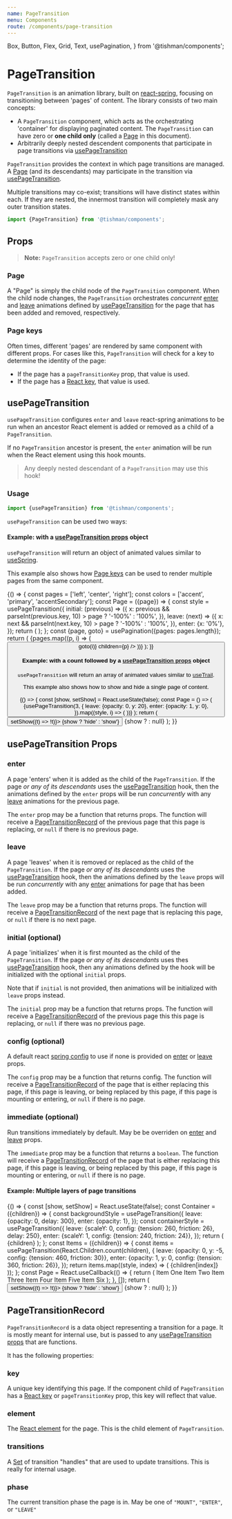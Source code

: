 ```yaml
---
name: PageTransition
menu: Components
route: /components/page-transition
---
```


  Box,
  Button,
  Flex,
  Grid,
  Text,
  usePagination,
} from '@tishman/components';

# PageTransition

`PageTransition` is an animation library, built on [react-spring],
focusing on transitioning between 'pages' of content. The library
consists of two main concepts:

- A `PageTransition` component, which acts as the orchestrating 'container'
  for displaying paginated content. The `PageTransition` can have zero
  or **one child only** (called a [Page] in this document).
- Arbitrarily deeply nested descendent components that participate in
  page transitions via [usePageTransition]

`PageTransition` provides the context in which page transitions
are managed. A [Page] (and its descendants) may participate in
the transition via [usePageTransition].

Multiple transitions may co-exist; transitions will have distinct
states within each. If they are nested, the innermost transition
will completely mask any outer transition states.

```ts
import {PageTransition} from '@tishman/components';
```

## Props

> **Note:** `PageTransition` accepts zero or one child only!

<Props of={PageTransition} />

### Page

A "Page" is simply the child node of the `PageTransition` component.
When the child node changes, the `PageTransition` orchestrates _concurrent_
[enter] and [leave] animations defined by [usePageTransition]
for the page that has been added and removed, respectively.

### Page keys

Often times, different 'pages' are rendered by same component
with different props. For cases like this, `PageTransition` will check
for a key to determine the identity of the page:

- If the page has a `pageTransitionKey` prop, that value is used.
- If the page has a [React key], that value is used.

## usePageTransition

`usePageTransition` configures `enter` and `leave` react-spring
animations to be run when an ancestor React element is added or removed
as a child of a `PageTransition`.

If no `PageTransition` ancestor is present, the `enter` animation
will be run when the React element using this hook mounts.

> Any deeply nested descendant of a `PageTransition` may use this hook!

### Usage

```ts
import {usePageTransition} from '@tishman/components';
```

`usePageTransition` can be used two ways:

#### Example: with a [usePageTransition props] object

`usePageTransition` will return an object of animated values
similar to [useSpring].

This example also shows how [Page keys] can be used to render multiple
pages from the same component.

<Playground>
  {() => {
    const pages = ['left', 'center', 'right'];
    const colors = ['accent', 'primary', 'accentSecondary'];
    const Page = ({page}) => {
      const style = usePageTransition({
        initial: (previous) => ({
          x: previous && parseInt(previous.key, 10) > page ? '-100%' : '100%',
        }),
        leave: (next) => ({
          x: next && parseInt(next.key, 10) > page ? '-100%' : '100%',
        }),
        enter: {x: '0%'},
      });
      return (
        <Grid
          as={animated.div}
          style={style}
          sx={{
            height: '25vw',
            placeItems: 'center',
            color: 'background',
            bg: colors[page],
          }}
          children={pages[page]}
        />
      );
    };
    const {page, goto} = usePagination({pages: pages.length});
    return (
      <Box>
        <Flex>
          {pages.map((p, i) => (
            <Button key={i} onClick={() => goto(i)} children={p} />
          ))}
        </Flex>
        <PageTransition sx={{height: '25vw', overflow: 'hidden'}}>
          <Page key={page} page={page} />
        </PageTransition>
      </Box>
    );
  }}
</Playground>

#### Example: with a count followed by a [usePageTransition props] object

`usePageTransition` will return an array of animated values
similar to [useTrail].

This example also shows how to show and hide a single page of content.

<Playground>
  {() => {
    const [show, setShow] = React.useState(false);
    const Page = () => (
      <Grid sx={{height: '25vw'}}>
        {usePageTransition(3, {
          leave: {opacity: 0, y: 20},
          enter: {opacity: 1, y: 0},
        }).map((style, i) => (
          <Box as={animated.div} key={i} style={style} bg="accent" />
        ))}
      </Grid>
    );
    return (
      <Box>
        <Button onClick={() => setShow((t) => !t)}>
          {show ? 'hide' : 'show'}
        </Button>
        <PageTransition sx={{height: '25vw'}}>
          {show ? <Page /> : null}
        </PageTransition>
      </Box>
    );
  }}
</Playground>

## usePageTransition Props

### enter

A page 'enters' when it is added as the child of the `PageTransition`.
If the page _or any of its descendants_ uses the [usePageTransition] hook,
then the animations defined by the `enter` props will be run _concurrently_
with any [leave] animations for the previous page.

The `enter` prop may be a function that returns props. The function will
receive a [PageTransitionRecord] of the previous page that this page
is replacing, or `null` if there is no previous page.

### leave

A page 'leaves' when it is removed or replaced as the child of the
`PageTransition`. If the page _or any of its descendants_ uses the
[usePageTransition] hook, then the animations defined by the `leave` props
will be run _concurrently_ with any [enter] animations for page
that has been added.

The `leave` prop may be a function that returns props. The function will
receive a [PageTransitionRecord] of the next page that is replacing
this page, or `null` if there is no next page.

### initial (optional)

A page 'initializes' when it is first mounted as the child of the
`PageTransition`. If the page _or any of its descendants_ uses thes
[usePageTransition] hook, then any animations defined by the hook will be
initialized with the optional `initial` props.

Note that if `initial` is not provided, then animations will be initialized
with `leave` props instead.

The `initial` prop may be a function that returns props. The function will
receive a [PageTransitionRecord] of the previous page this this page
is replacing, or `null` if there was no previous page.

### config (optional)

A default react [spring config] to use if none is provided
on [enter] or [leave] props.

The `config` prop may be a function that returns config. The function will
receive a [PageTransitionRecord] of the page that is either replacing this page,
if this page is leaving, or being replaced by this page,
if this page is mounting or entering, or `null` if there is no page.

### immediate (optional)

Run transitions immediately by default. May be be overriden on [enter]
and [leave] props.

The `immediate` prop may be a function that returns a `boolean`.
The function will receive a [PageTransitionRecord] of the page
that is either replacing this page, if this page is leaving,
or being replaced by this page, if this page is mounting or entering,
or `null` if there is no page.

#### Example: Multiple layers of page transitions

<Playground>
  {() => {
    const [show, setShow] = React.useState(false);
    const Container = ({children}) => {
      const backgroundStyle = usePageTransition({
        leave: {opacity: 0, delay: 300},
        enter: {opacity: 1},
      });
      const containerStyle = usePageTransition({
        leave: {scaleY: 0, config: {tension: 260, friction: 26}, delay: 250},
        enter: {scaleY: 1, config: {tension: 240, friction: 24}},
      });
      return (
        <React.Fragment>
          <Box
            as={animated.div}
            style={backgroundStyle}
            sx={{bg: 'backgroundOverlay', width: '100%', height: '100%'}}
          ></Box>
          <Box
            as={animated.div}
            style={containerStyle}
            sx={{
              position: 'absolute',
              top: 0,
              left: 0,
              right: 0,
              bottom: 0,
              bg: 'background',
              transformOrigin: 'center top',
            }}
          ></Box>
          <Grid
            columns={2}
            sx={{position: 'absolute', p: 5, top: 0, left: 0, right: 0}}
          >
            {children}
          </Grid>
        </React.Fragment>
      );
    };
    const Items = ({children}) => {
      const items = usePageTransition(React.Children.count(children), {
        leave: {opacity: 0, y: -5, config: {tension: 460, friction: 30}},
        enter: {opacity: 1, y: 0, config: {tension: 360, friction: 26}},
      });
      return items.map((style, index) => (
        <animated.div key={index} style={style}>
          {children[index]}
        </animated.div>
      ));
    };
    const Page = React.useCallback(() => {
      return (
        <Container>
          <Items>
            <Text>Item One</Text>
            <Text>Item Two</Text>
            <Text>Item Three</Text>
            <Text>Item Four</Text>
            <Text>Item Five</Text>
            <Text>Item Six</Text>
          </Items>
        </Container>
      );
    }, []);
    return (
      <Box sx={{overflow: 'hidden'}}>
        <Button onClick={() => setShow((t) => !t)}>
          {show ? 'hide' : 'show'}
        </Button>
        <PageTransition sx={{bg: 'accent', height: '25vw'}}>
          {show ? <Page key="page" /> : null}
        </PageTransition>
      </Box>
    );
  }}
</Playground>

## PageTransitionRecord

`PageTransitionRecord` is a data object representing a transition for a page.
It is mostly meant for internal use, but is passed to any
[usePageTransition props] that are functions.

It has the following properties:

### key

A unique key identifying this page. If the component child of `PageTransition`
has a [React key] or `pageTransitionKey` prop, this key will reflect that value.

### element

The [React element] for the page. This is the child element of `PageTransition`.

### transitions

A [Set] of transition "handles" that are used to update transitions. This is
really for internal usage.

### phase

The current transition phase the page is in. May be one of `"MOUNT"`, `"ENTER"`,
or `"LEAVE"`

[react-spring]: https://www.react-spring.io/
[react key]: https://reactjs.org/docs/lists-and-keys.html#keys
[react element]: https://reactjs.org/docs/rendering-elements.html
[spring config]: https://www.react-spring.io/docs/hooks/api
[usespring]: https://www.react-spring.io/docs/hooks/use-spring
[usetrail]: https://www.react-spring.io/docs/hooks/use-trail
[set]: https://developer.mozilla.org/en-US/docs/Web/JavaScript/Reference/Global_Objects/Set
[pagetransition]: #pagetransition
[page]: #page
[page keys]: #page-keys
[enter]: #enter
[leave]: #leave
[usepagetransition props]: #usepagetransition-props
[usepagetransition]: #usepagetransition
[pagetransitionrecord]: #pagetransitionrecord

